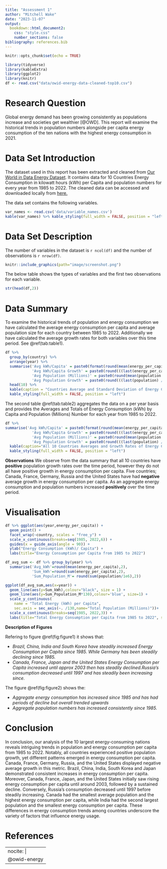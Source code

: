 ```yaml
---
title: "Assessment 1"
author: "Mitchell Wake"
date: "2023-11-07"
output: 
  bookdown::html_document2:
    css: "style.css"
    number_sections: false 
bibliography: references.bib
---
```


```r
knitr::opts_chunk$set(echo = TRUE)
```

```r
library(tidyverse)
library(kableExtra)
library(ggplot2)
library(knitr)
df <- read.csv("data/owid-energy-data-cleaned-top10.csv")
```

# Research Question

Global energy demand has been growing consistently as populations increase and societies get wealthier [@OWD]. This report will examine the historical trends in population numbers alongside per capita energy consumption of the ten nations with the highest energy consumption in 2021.

# Data Set Introduction

The dataset used in this report has been extracted and cleaned from [Our World in Data Energy Dataset](https://ourworldindata.org/energy). It contains data for 10 Countries Energy Consumption in kilowatt hours (kWh) per Capita and population numbers for every year from 1985 to 2022. The cleaned data can be accessed and downloaded locally from [here.](Data/owid-energy-data-cleaned-top10.csv)

The data set contains the following variables.

```r
var_names <- read.csv('data/variable_names.csv')
kable(var_names) %>% kable_styling(full_width = FALSE, position = "left")
```


# Data Set Description

The number of variables in the dataset is `r ncol(df)` and the number of observations is `r nrow(df)`.

```r
knitr::include_graphics(path="image/screenshot.png")
```

The below table shows the types of variables and the first two observations for each variable.

```r
str(head(df,2))
```

# Data Summary
To examine the historical trends of population and energy consumption we have calculated the average energy consumption per capita and average population size for each country between 1985 to 2022. Additionally we have calculated the average growth rates for both variables over this time period. See \@ref(tab:table1).

```r
df %>%
  group_by(country) %>%
  arrange(year) %>%
  summarise('Avg kWh/Capita' = paste0(format(round(mean(energy_per_capita), 2),big.mark=",")),
            'Avg kWh/Capita Growth' = paste0(round(((last(energy_per_capita) / first(energy_per_capita))^(1 / (n() - 1)) - 1) * 100, 2), "%"),
            'Avg Population (Millions)' = paste0(round(mean(population / 1e6), 2), "M"),
            'Avg Population Growth' = paste0(round(((last(population) / first(population))^(1 / (n() - 1)) - 1) * 100, 2), "%")) %>%
  head(10) %>%
  kable(caption = "Countries Average and Standard Deviation of Energy Consumption (kWh) by Capita and Population (Millions) from 1985 to 2022") %>%
  kable_styling(full_width = FALSE, position = "left")
```

The second table \@ref(tab:table2) aggregates the data on a per year basis and provides the Averages and Totals of Energy Consumption (kWh) by Capita and Population (Millions) Number for each year from 1985 to 2022.

```r
df %>% 
summarise('Avg kWh/Capita' = paste0(format(round(mean(energy_per_capita), 2),big.mark=",")),
            'Avg kWh/Capita Growth' = paste0(round(((last(energy_per_capita) / first(energy_per_capita))^(1 / (n() - 1)) - 1) * 100, 2), "%"),
            'Avg Population (Millions)' = paste0(round(mean(population / 1e6), 2), "M"),
            'Avg Population Growth' = paste0(round(((last(population) / first(population))^(1 / (n() - 1)) - 1) * 100, 2), "%")) %>% 
  kable(caption="All 10 Countries Averages and Growth Rates of Energy Consumption (kWh) by Capita and Population (Millions)") %>%
  kable_styling(full_width = FALSE, position = "left")

```

**Observations**
We observe from the data summary that all 10 countries have **positive** population growth rates over the time period, however they do not all have positive growth in energy consumption per capita. Five countries; Canada, France, Germany, Russia and the United States have had **negative** average growth in energy consumption per capita. As an aggregate energy consumption and population numbers increased **positively** over the time period.

# Visualisation

```r
df %>% ggplot(aes(year,energy_per_capita)) + 
  geom_point() + 
  facet_wrap(~country, scales = "free_y") +
  scale_x_continuous(breaks=seq(1985, 2022,6)) +
  guides(x = guide_axis(angle = 90)) +
  ylab("Energy Consumption (kWh)/ Capita") +
  labs(title="Energy Consumption per Capita from 1985 to 2022")

```

```r
df_avg_sum <- df %>% group_by(year) %>% 
  summarise('Avg_kWh'=round(mean(energy_per_capita),2),
            'Sum_kWh'=round(sum(energy_per_capita),2),
            'Sum_Population_M'= round(sum(population/1e6),2))
```

```r
ggplot(df_avg_sum,aes(x=year)) + 
  geom_line(aes(y=Sum_kWh),colour="black", size = 1) +
  geom_line(aes(y=Sum_Population_M*130),colour='blue', size=1) +
  scale_y_continuous(
    name = "Total Energy (kWh) per Capita",
    sec.axis = sec_axis(~. /130,name="Total Population (Millions)"))+
  scale_x_continuous(breaks=seq(1985, 2022,3)) +
  labs(title="Total Energy Consumption per Capita from 1985 to 2022", subtitle = "Aggregate data from the 10 largest Nations by Energy Consumption")
```

**Description of Figures**

Refering to figure \@ref(fig:figure1) it shows that:

* *Brazil, China, India and South Korea have steadily increased Energy Consumption per Capita since 1985. While Germany has been steadily declining since 1985.*
* *Canada, France, Japan and the United States Energy Consumption per Capita increased until approx 2003 then has steadily declined.Russia's consumption decreased until 1997 and has steadily been increasing since.*

The figure \@ref(fig:figure2) shows the:

* *Aggregate energy consumption has increased since 1985 and has had periods of decline but overall trended upwards*
* *Aggregate population numbers has increased consistently since 1985.*


# Conclusion

In conclusion, our analysis of the 10 largest energy-consuming nations reveals intriguing trends in population and energy consumption per capita from 1985 to 2022. Notably, all countries experienced positive population growth, yet different patterns emerged in energy consumption per capita. Canada, France, Germany, Russia, and the United States displayed negative average growth in this metric. Brazil, China, India, South Korea and Japan demonstrated consistent increases in energy consumption per capita. Moreover, Canada, France, Japan, and the United States initially saw rising energy consumption per capita until around 2003, followed by a sustained decline. Conversely, Russia's consumption decreased until 1997 before steadily increasing. Canada had the smallest average population and the highest energy consumption per capita, while India had the second largest population and the smallest energy consumption per capita. These differences in energy consumption trends among countries underscore the variety of factors that influence energy usage.

# References

---
nocite: |
  @owid-energy
---


